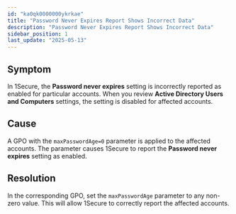 ```yaml
---
id: "ka0qk0000000ykrkae"
title: "Password Never Expires Report Shows Incorrect Data"
description: "Password Never Expires Report Shows Incorrect Data"
sidebar_position: 1
last_update: "2025-05-13"
---
```


## Symptom

In 1Secure, the **Password never expires** setting is incorrectly reported as enabled for particular accounts. When you review **Active Directory Users and Computers** settings, the setting is disabled for affected accounts. 

## Cause

A GPO with the `maxPasswordAge=0` parameter is applied to the affected accounts. The parameter causes 1Secure to report the **Password never expires** setting as enabled. 

## Resolution

In the corresponding GPO, set the `maxPasswordAge` parameter to any non-zero value. This will allow 1Secure to correctly report the affected accounts. 
